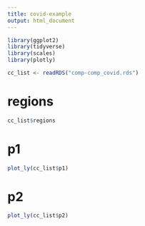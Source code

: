 ```yaml
---
title: covid-example
output: html_document
---
```


```r
library(ggplot2)
library(tidyverse)
library(scales)
library(plotly)

cc_list <- readRDS("comp-comp_covid.rds")
```

# regions

```r
cc_list$regions
```

# p1

```r
plot_ly(cc_list$p1)
```

# p2

```r
plot_ly(cc_list$p2)
```
